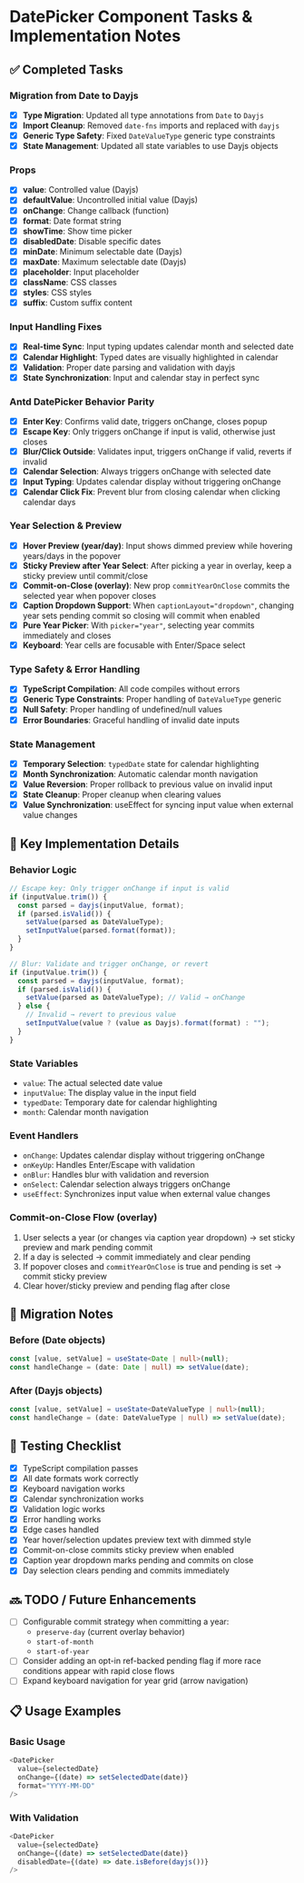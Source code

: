 # DatePicker Component Tasks & Implementation Notes

## ✅ Completed Tasks

### Migration from Date to Dayjs

- [x] **Type Migration**: Updated all type annotations from `Date` to `Dayjs`
- [x] **Import Cleanup**: Removed `date-fns` imports and replaced with `dayjs`
- [x] **Generic Type Safety**: Fixed `DateValueType` generic type constraints
- [x] **State Management**: Updated all state variables to use Dayjs objects

### Props

- [x] **value**: Controlled value (Dayjs)
- [x] **defaultValue**: Uncontrolled initial value (Dayjs)
- [x] **onChange**: Change callback (function)
- [x] **format**: Date format string
- [x] **showTime**: Show time picker
- [x] **disabledDate**: Disable specific dates
- [x] **minDate**: Minimum selectable date (Dayjs)
- [x] **maxDate**: Maximum selectable date (Dayjs)
- [x] **placeholder**: Input placeholder
- [x] **className**: CSS classes
- [x] **styles**: CSS styles
- [x] **suffix**: Custom suffix content

### Input Handling Fixes

- [x] **Real-time Sync**: Input typing updates calendar month and selected date
- [x] **Calendar Highlight**: Typed dates are visually highlighted in calendar
- [x] **Validation**: Proper date parsing and validation with dayjs
- [x] **State Synchronization**: Input and calendar stay in perfect sync

### Antd DatePicker Behavior Parity

- [x] **Enter Key**: Confirms valid date, triggers onChange, closes popup
- [x] **Escape Key**: Only triggers onChange if input is valid, otherwise just closes
- [x] **Blur/Click Outside**: Validates input, triggers onChange if valid, reverts if invalid
- [x] **Calendar Selection**: Always triggers onChange with selected date
- [x] **Input Typing**: Updates calendar display without triggering onChange
- [x] **Calendar Click Fix**: Prevent blur from closing calendar when clicking calendar days

### Year Selection & Preview

- [x] **Hover Preview (year/day)**: Input shows dimmed preview while hovering years/days in the popover
- [x] **Sticky Preview after Year Select**: After picking a year in overlay, keep a sticky preview until commit/close
- [x] **Commit-on-Close (overlay)**: New prop `commitYearOnClose` commits the selected year when popover closes
- [x] **Caption Dropdown Support**: When `captionLayout="dropdown"`, changing year sets pending commit so closing will commit when enabled
- [x] **Pure Year Picker**: With `picker="year"`, selecting year commits immediately and closes
- [x] **Keyboard**: Year cells are focusable with Enter/Space select

### Type Safety & Error Handling

- [x] **TypeScript Compilation**: All code compiles without errors
- [x] **Generic Type Constraints**: Proper handling of `DateValueType` generic
- [x] **Null Safety**: Proper handling of undefined/null values
- [x] **Error Boundaries**: Graceful handling of invalid date inputs

### State Management

- [x] **Temporary Selection**: `typedDate` state for calendar highlighting
- [x] **Month Synchronization**: Automatic calendar month navigation
- [x] **Value Reversion**: Proper rollback to previous value on invalid input
- [x] **State Cleanup**: Proper cleanup when clearing values
- [x] **Value Synchronization**: useEffect for syncing input value when external value changes

## 🎯 Key Implementation Details

### Behavior Logic

```typescript
// Escape key: Only trigger onChange if input is valid
if (inputValue.trim()) {
  const parsed = dayjs(inputValue, format);
  if (parsed.isValid()) {
    setValue(parsed as DateValueType);
    setInputValue(parsed.format(format));
  }
}

// Blur: Validate and trigger onChange, or revert
if (inputValue.trim()) {
  const parsed = dayjs(inputValue, format);
  if (parsed.isValid()) {
    setValue(parsed as DateValueType); // Valid → onChange
  } else {
    // Invalid → revert to previous value
    setInputValue(value ? (value as Dayjs).format(format) : "");
  }
}
```

### State Variables

- `value`: The actual selected date value
- `inputValue`: The display value in the input field
- `typedDate`: Temporary date for calendar highlighting
- `month`: Calendar month navigation

### Event Handlers

- `onChange`: Updates calendar display without triggering onChange
- `onKeyUp`: Handles Enter/Escape with validation
- `onBlur`: Handles blur with validation and reversion
- `onSelect`: Calendar selection always triggers onChange
- `useEffect`: Synchronizes input value when external value changes

### Commit-on-Close Flow (overlay)

1. User selects a year (or changes via caption year dropdown) → set sticky preview and mark pending commit
2. If a day is selected → commit immediately and clear pending
3. If popover closes and `commitYearOnClose` is true and pending is set → commit sticky preview
4. Clear hover/sticky preview and pending flag after close

## 🔄 Migration Notes

### Before (Date objects)

```typescript
const [value, setValue] = useState<Date | null>(null);
const handleChange = (date: Date | null) => setValue(date);
```

### After (Dayjs objects)

```typescript
const [value, setValue] = useState<DateValueType | null>(null);
const handleChange = (date: DateValueType | null) => setValue(date);
```

## 🧪 Testing Checklist

- [x] TypeScript compilation passes
- [x] All date formats work correctly
- [x] Keyboard navigation works
- [x] Calendar synchronization works
- [x] Validation logic works
- [x] Error handling works
- [x] Edge cases handled
- [x] Year hover/selection updates preview text with dimmed style
- [x] Commit-on-close commits sticky preview when enabled
- [x] Caption year dropdown marks pending and commits on close
- [x] Day selection clears pending and commits immediately

## 🔜 TODO / Future Enhancements

- [ ] Configurable commit strategy when committing a year:
  - `preserve-day` (current overlay behavior)
  - `start-of-month`
  - `start-of-year`
- [ ] Consider adding an opt-in ref-backed pending flag if more race conditions appear with rapid close flows
- [ ] Expand keyboard navigation for year grid (arrow navigation)

## 📋 Usage Examples

### Basic Usage

```typescript
<DatePicker
  value={selectedDate}
  onChange={(date) => setSelectedDate(date)}
  format="YYYY-MM-DD"
/>
```

### With Validation

```typescript
<DatePicker
  value={selectedDate}
  onChange={(date) => setSelectedDate(date)}
  disabledDate={(date) => date.isBefore(dayjs())}
/>
```
